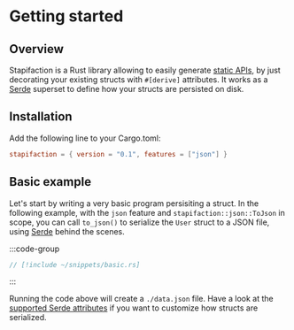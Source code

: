 
# Getting started

## Overview

Stapifaction is a Rust library allowing to easily generate [static APIs],
by just decorating your existing structs with `#[derive]` attributes.
It works as a [Serde] superset to define how your structs are persisted
on disk.

## Installation

Add the following line to your Cargo.toml:

```toml
stapifaction = { version = "0.1", features = ["json"] }
```

## Basic example

Let's start by writing a very basic program persisiting a struct. In the
following example, with the `json` feature and `stapifaction::json::ToJson`
in scope, you can call `to_json()` to serialize the `User` struct to a JSON
file, using [Serde] behind the scenes.

:::code-group
```rust [Code]
// [!include ~/snippets/basic.rs]
```

<div data-title="Result">
  <Files files={{".": ["data.json"]}} />
</div>
:::

Running the code above will create a `./data.json` file. Have a look at the
[supported Serde attributes] if you want to customize how structs are
serialized.


[supported Serde attributes]: /learn/supported-serde-attributes
[static APIs]: https://www.seancdavis.com/posts/lets-talk-about-static-apis/
[Serde]: https://serde.rs/